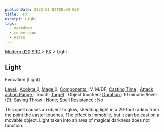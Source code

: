 ```yaml
---
publishDate: 2023-01-02T00:00:00Z
title:  FX
excerpt: Light
tags:
  - markdown
  - conversion
  - Astro
---
```


[ Modern d20 SRD ](/#modernD20) > [ FX](modern-d20-srd-fx-index) > Light

##  Light

Evocation [Light]

[ Level ](modern-d20-srd-fx-level) : [ Acolyte ](modern-d20-srd-classes-advanced-acolyte) 0, [ Mage ](modern-d20-srd-classes-advanced-mage) 0; [Components ](modern-d20-srd-fx-components) : V, M/DF; [ Casting Time](modern-d20-srd-fx-casting-time) ; [ Attack action ](modern-d20-srd-combat-attack-actions) [ Range ](modern-d20-srd-fx-range) : Touch; [ Target](modern-d20-srd-fx-target) : Object touched; [ Duration ](modern-d20-srd-fx-duration) : 10 minutes/level (D); [ Saving Throw ](modern-d20-srd-basics-saving-throws) : None; [ Spell Resistance ](modern-d20-srd-special-abilities-spell-resistance) : No

This spell causes an object to glow, shedding light in a 20-foot radius from
the point the caster touches. The effect is immobile, but it can be cast on a
movable object. Light taken into an area of magical darkness does not
function.

